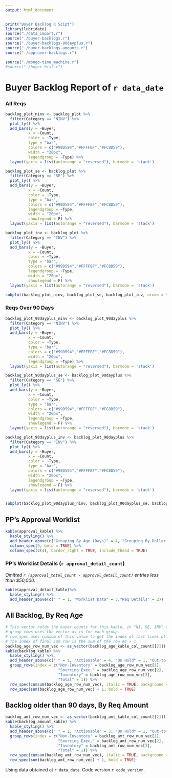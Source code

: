 ```yaml
---
output: html_document
---
```


```r
print("Buyer Backlog R Scipt")
library(lubridate)
source("./data_import.r")
source("./buyer-backlogs.r")
source("./buyer-backlogs-90dayplus.r")
source("./buyer-backlogs-amounts.r")
source("./approver-backlogs.r")

source("./mongo-time_machine.r")
#source("./buyer-hist.r")
```
# Buyer Backlog Report of `r data_date`

### All Reqs

```r
backlog_plot_ninv <- backlog_plot %>% 
  filter(Category == "NINV") %>% 
  plot_ly() %>% 
  add_bars(y = ~Buyer,
          x = ~Count,
          color = ~Type,
          type = "bar", 
          colors = c("#99D594","#FFFFBF","#FC8D59"),
          width = "20px",
          legendgroup = ~Type) %>% 
  layout(yaxis = list(autorange = "reversed"), barmode = 'stack')

backlog_plot_se <- backlog_plot %>% 
  filter(Category == "SE") %>% 
  plot_ly() %>% 
  add_bars(y = ~Buyer,
          x = ~Count,
          color = ~Type,
          type = "bar", 
          colors = c("#99D594","#FFFFBF","#FC8D59"),
          legendgroup = ~Type, 
          width = "20px",
          showlegend = F) %>% 
  layout(yaxis = list(autorange = "reversed"), barmode = 'stack')

backlog_plot_inv <- backlog_plot %>% 
  filter(Category == "INV") %>% 
  plot_ly() %>% 
  add_bars(y = ~Buyer,
          x = ~Count,
          color = ~Type,
          type = "bar", 
          colors = c("#99D594","#FFFFBF","#FC8D59"),
          legendgroup = ~Type, 
          width = "20px",
          showlegend = F) %>% 
  layout(yaxis = list(autorange = "reversed"), barmode = 'stack')

subplot(backlog_plot_ninv, backlog_plot_se, backlog_plot_inv, nrows = 3, margin = .03, shareX = TRUE)
```

### Reqs Over 90 Days 

```r

backlog_plot_90dayplus_ninv <- backlog_plot_90dayplus %>% 
  filter(Category == "NINV") %>% 
  plot_ly() %>% 
  add_bars(y = ~Buyer,
          x = ~Count,
          color = ~Type,
          type = "bar", 
          colors = c("#99D594","#FFFFBF","#FC8D59"),
          width = "20px",
          legendgroup = ~Type) %>% 
  layout(yaxis = list(autorange = "reversed"), barmode = 'stack')

backlog_plot_90dayplus_se <- backlog_plot_90dayplus %>% 
  filter(Category == "SE") %>% 
  plot_ly() %>% 
  add_bars(y = ~Buyer,
          x = ~Count,
          color = ~Type,
          type = "bar", 
          colors = c("#99D594","#FFFFBF","#FC8D59"),
          width = "20px",
          legendgroup = ~Type,
          showlegend = F) %>% 
  layout(yaxis = list(autorange = "reversed"), barmode = 'stack')

backlog_plot_90dayplus_inv <- backlog_plot_90dayplus %>% 
  filter(Category == "INV") %>% 
  plot_ly() %>% 
  add_bars(y = ~Buyer,
          x = ~Count,
          color = ~Type,
          type = "bar", 
          colors = c("#99D594","#FFFFBF","#FC8D59"),
          width = "20px",
          legendgroup = ~Type,
          showlegend = F) %>% 
  layout(yaxis = list(autorange = "reversed"), barmode = 'stack')


subplot(backlog_plot_90dayplus_ninv, backlog_plot_90dayplus_se, backlog_plot_90dayplus_inv, nrows = 3, margin = .03, shareX = TRUE)

```

## PP's Approval Worklist

```r
kable(approval_kable) %>% 
  kable_styling() %>% 
  add_header_above(c("Grouping By Age (Days)" = 4, "Grouping By Dollar Amount" = 4, " " = 1)) %>% 
  column_spec(9, bold = TRUE) %>% 
  column_spec(c(4), border_right = TRUE, include_thead = TRUE)
```

<P style="page-break-before: always">

### PP's Worklist Details (`r approval_detail_count`)

*Omitted `r (approval_total_count - approval_detail_count)` entries less than $50,000.*


```r
kable(approval_detail_table)%>% 
  kable_styling() %>% 
  add_header_above(c(" " = 1, "Worklist Data" = 3,"Req Details" = 2))
```
<P style="page-break-before: always">

## All Backlog, By Req Age
```r
# This vector holds the buyer counts for this kable, in "NI, SE, INV" order, then add 1 for subtotal line.
# group_rows uses the vector as is for each group.
# row_spec uses cumsum of this value to get the index of last lines of each category
# The index of final Sum row is the sum of the row #s + 1. 
backlog_age_row_num_vec <- as_vector(backlog_age_kable_col_count[[2]]) + 1
kable(backlog_kable) %>% 
  kable_styling() %>% 
  add_header_above(c(" " = 1, "Actionable" = 4, "On Hold" = 1, "Out-to-Bid" = 1, " " = 1)) %>% 
  group_rows(index = c("Non-Inventory" = backlog_age_row_num_vec[1], 
                       "Sourcing Exec." = backlog_age_row_num_vec[2], 
                       "Inventory" = backlog_age_row_num_vec[3],
                       "Total" = 1)) %>% 
  row_spec(cumsum(backlog_age_row_num_vec), italic = TRUE, background = "#EEEEEE") %>% 
  row_spec(sum(backlog_age_row_num_vec) + 1, bold = TRUE)
```
<P style="page-break-before: always">

## Backlog older than 90 days, By Req Amount

```r
backlog_amt_row_num_vec <- as_vector(backlog_amt_kable_col_count[[2]]) + 1
kable(backlog_amount_kable) %>% 
  kable_styling() %>% 
  add_header_above(c(" " = 1, "Actionable" = 3, "On Hold" = 1, "Out-to-Bid" = 1, " " = 1)) %>% 
  group_rows(index = c("Non-Inventory" = backlog_amt_row_num_vec[1], 
                       "Sourcing Exec." = backlog_amt_row_num_vec[2], 
                       "Inventory" = backlog_amt_row_num_vec[3], 
                       "Total" = 1)) %>% 
  row_spec(cumsum(backlog_amt_row_num_vec), italic = TRUE, background = "#EEEEEE") %>% 
  row_spec(sum(backlog_amt_row_num_vec) + 1, bold = TRUE)
```

Using data obtained at `r data_date`. Code version `r code_version`.
